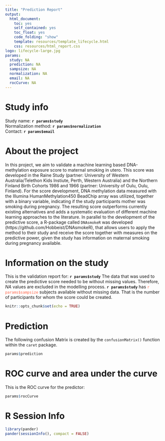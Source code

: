 ```yaml
---
title: "Prediction Report"
output: 
  html_document:
    toc: yes
    self_contained: yes
    toc_float: yes
    code_folding: "show"
    template: resources/template_lifecycle.html
    css: resources/html_report.css
logo: lifecycle-large.jpg
params:
  study: NA
  prediction: NA
  sampsize: NA
  normalization: NA
  email: NA
  rocCurve: NA
---
```


# Study info
Study name: __`r params$study`__  
Normalization method: __`r params$normalization`__  
Contact: __`r params$email`__  

# About the project  

In this project, we aim to validate a machine learning based DNA-methylation exposure score to maternal smoking in utero. This score was developed in the Raine Study (partner: University of Western Australia/Telethon Kids Instiute, Perth, Western Australia) and the Northern Finland Birth Cohorts 1986 and 1966 (partner: University of Oulu, Oulu, Finland). For the score development, DNA methylation data measured with the Illumina HumanMethylation450 BeadChip array was utilized, together with a binary variable, indicating if the study participants mother was smoking during pregnancy.
The resulting score outperforms currently existing alternatives and adds a systematic evaluation of different machine learning approaches to the literature. In parallel to the development of the predictive score, a R-package called ```DNAsmokeR``` was developed (https://github.com/Hobbeist/DNAsmokeR), that allows users to apply the method to their study and receive the score together with measures on the predictive power, given the study has information on maternal smoking during pregnancy available.


# Information on the study

This is the validation report for: __`r params$study`__
The data that was used to create the predictive score needed to be without missing values. Therefore, _NA_ values are excluded
in the modelling process.
__`r params$study`__ has <a style="color:tomato;">`r params$sampsize`</a> subjects available without missing data. That is the number of participants for whom the score could be created.

```r
knitr::opts_chunk$set(echo = TRUE)
```

# Prediction

The following confusion Matrix is created by the ```confusionMatrix()``` function within the ```caret``` package.

```r
params$prediction
```

# ROC curve and area under the curve

This is the ROC curve for the predictor:  

```r
params$rocCurve
```


# R Session Info
```r
library(pander)
pander(sessionInfo(), compact = FALSE)
```